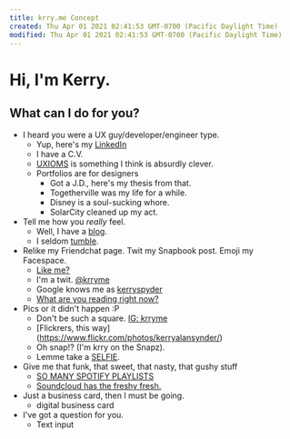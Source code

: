 ```yaml
---
title: krry.me Concept
created: Thu Apr 01 2021 02:41:53 GMT-0700 (Pacific Daylight Time)
modified: Thu Apr 01 2021 02:41:53 GMT-0700 (Pacific Daylight Time)
---
```


# Hi, I'm Kerry.

## What can I do for you?

* I heard you were a UX guy/developer/engineer type.
  * Yup, here's my [LinkedIn](https://www.linkedin.com/in/kerrysnyder)
  * I have a C.V.
  * [UXIOMS](http://uxioms.com) is something I think is absurdly clever.
  * Portfolios are for designers
    * Got a J.D., here's my thesis from that.
    * Togetherville was my life for a while.
    * Disney is a soul-sucking whore.
    * SolarCity cleaned up my act.
* Tell me how you *really* feel.
  * Well, I have a [blog](said.krry.me).
  * I seldom [tumble](yrrk.tumblr.com).
* Relike my Friendchat page. Twit my Snapbook post. Emoji my Facespace.
  * [Like me?](http://facebook.com/krrysnydr)
  * I'm a twit. [@krryme](http://twitter.com/krryme)
  * Google knows me as [kerryspyder](https://plus.google.com/u/0/+KerrySnyder/)
  * [What are you reading right now?](https://www.goodreads.com/krry)
* Pics or it didn't happen :P
  * Don't be such a square. [IG: krryme](https://instagram.com/krryme)
  * [Flickrers, this way] (https://www.flickr.com/photos/kerryalansynder/)
  * Oh snap!? (I'm krry on the Snapz).
  * Lemme take a [SELFIE](https://www.youtube.com/watch?v=zF6sF85yV9s).
* Give me that funk, that sweet, that nasty, that gushy stuff
  * [SO MANY SPOTIFY PLAYLISTS](https://open.spotify.com/user/_kerry)
  * [Soundcloud has the freshy fresh.](https://soundcloud.com/krry)
* Just a business card, then I must be going.
  * digital business card
* I've got a question for you.
  * Text input
